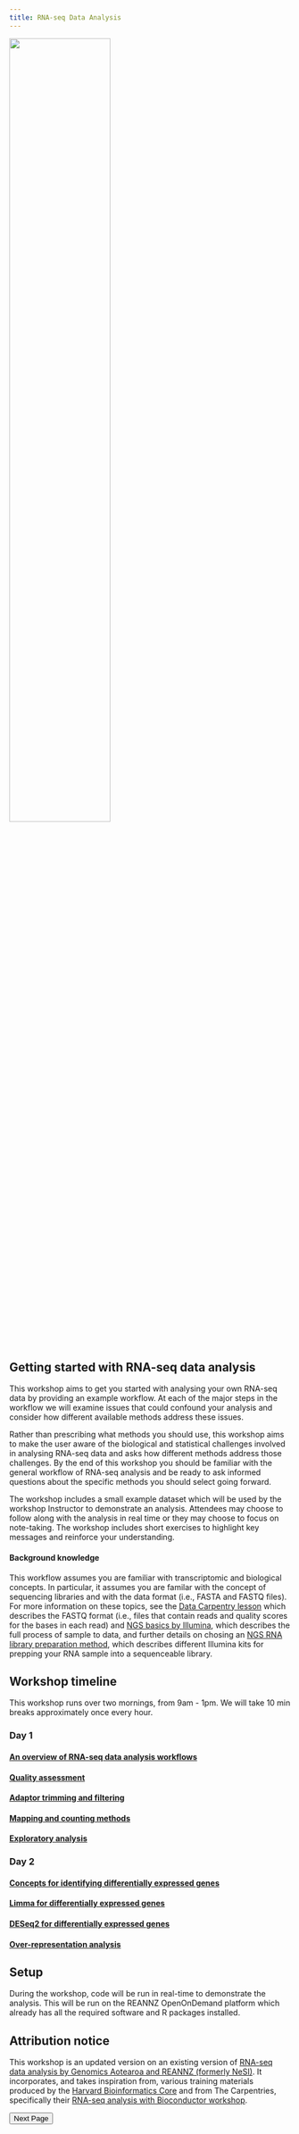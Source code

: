 ```yaml
---
title: RNA-seq Data Analysis
---
```


![](theme_images/main_image.png){width=60% fig-align="center"}


## Getting started with RNA-seq data analysis

This workshop aims to get you started with analysing your own RNA-seq data by providing an example workflow. At each of the major steps in the workflow we will examine issues that could confound your analysis and consider how different available methods address these issues. 

Rather than prescribing what methods you should use, this workshop aims to make the user aware of the biological and statistical challenges involved in analysing RNA-seq data and asks how different methods address those challenges. By the end of this workshop you should be familiar with the general workflow of RNA-seq analysis and be ready to ask informed questions about the specific methods you should select going forward. 

The workshop includes a small example dataset which will be used by the workshop Instructor to demonstrate an analysis. Attendees may choose to follow along with the analysis in real time or they may choose to focus on note-taking. The workshop includes short exercises to highlight key messages and reinforce your understanding. 

#### Background knowledge
This workflow assumes you are familiar with transcriptomic and biological concepts. In particular, it assumes you are familar with the concept of sequencing libraries and with the data format (i.e., FASTA and FASTQ files). For more information on these topics, see the [Data Carpentry lesson](https://datacarpentry.github.io/wrangling-genomics/index.html) which describes the FASTQ format (i.e., files that contain reads and quality scores for the bases in each read) and [NGS basics by Illumina](https://sapac.illumina.com/science/technology/next-generation-sequencing/beginners.html), which describes the full process of sample to data, and further details on chosing an [NGS RNA library preparation method](https://sapac.illumina.com/techniques/sequencing/ngs-library-prep/rna.html), which describes different Illumina kits for prepping your RNA sample into a sequenceable library. 


## Workshop timeline

This workshop runs over two mornings, from 9am - 1pm. We will take 10 min breaks approximately once every hour.

### Day 1

#### [An overview of RNA-seq data analysis workflows](background.qmd)  
#### [Quality assessment](episode_1.qmd#quality-assessment-with-fastqc)  
#### [Adaptor trimming and filtering](episode_1.qmd#cleaning-reads)  
#### [Mapping and counting methods](episode_2.qmd)  
#### [Exploratory analysis](episode_3.qmd)

### Day 2

#### [Concepts for identifying differentially expressed genes](episode_4.qmd)  
#### [Limma for differentially expressed genes](episode_4.qmd#identifying-differentially-expressed-genes-using-limma)  
#### [DESeq2 for differentially expressed genes](episode_4.qmd#identifying-differentially-expressed-genes-using-deseq2)  
#### [Over-representation analysis](episode_5.qmd)  


## Setup

During the workshop, code will be run in real-time to demonstrate the analysis. This will be run on the REANNZ OpenOnDemand platform which already has all the required software and R packages installed. 



## Attribution notice

This workshop is an updated version on an existing version of [RNA-seq data analysis by Genomics Aotearoa and REANNZ (formerly NeSI)](https://genomicsaotearoa.github.io/RNA-seq-workshop-on-demand/). It incorporates, and takes inspiration from, various training materials produced by the [Harvard Bioinformatics Core](https://github.com/hbctraining) and from The Carpentries, specifically their [RNA-seq analysis with Bioconductor workshop](https://carpentries-incubator.github.io/bioc-rnaseq/index.html). 

<footer class="navigation-buttons">
  <a href="background.qmd">
    <button class="nav-button next-button">Next Page</button>
  </a>
</footer>
